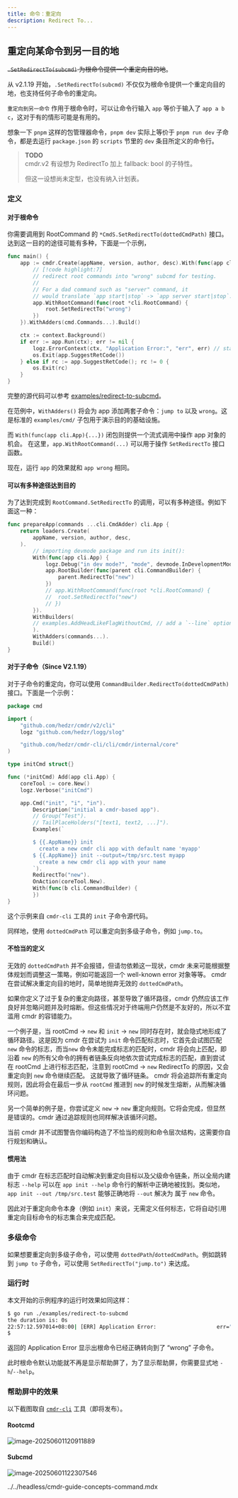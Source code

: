 ```yaml
---
title: 命令：重定向
description: Redirect To...
---
```


## 重定向某命令到另一目的地

~~`.SetRedirectTo(subcmd)` 为根命令提供一个重定向目的地~~。

从 v2.1.19 开始，`.SetRedirectTo(subcmd)` 不仅仅为根命令提供一个重定向目的地，也支持任何子命令的重定向。

`重定向到另一命令` 作用于根命令时，可以让命令行输入 `app` 等价于输入了 `app a b c`，这对于有的情形可能是有用的。

想象一下 `pnpm` 这样的包管理器命令，`pnpm dev` 实际上等价于 `pnpm run dev` 子命令，都是去运行 `package.json` 的 `scripts` 节里的 `dev` 条目所定义的命令行。

> **TODO**  
> cmdr.v2 有设想为 RedirectTo 加上 fallback: bool 的子特性。
>
> 但这一设想尚未定型，也没有纳入计划表。

### 定义

#### 对于根命令

你需要调用到 RootCommand 的 `*CmdS.SetRedirectTo(dottedCmdPath)` 接口。达到这一目的的途径可能有多种，下面是一个示例，

```go title="redirect-to-subcmd/main.go"
func main() {
	app := cmdr.Create(appName, version, author, desc).With(func(app cli.App) {
		// [!code highlight:7]
		// redirect root commands into "wrong" subcmd for testing.
		//
		// For a dad command such as "server" command, it
		// would translate `app start|stop` -> `app server start|stop`.
		app.WithRootCommand(func(root *cli.RootCommand) {
			root.SetRedirectTo("wrong")
		})
	}).WithAdders(cmd.Commands...).Build()

	ctx := context.Background()
	if err := app.Run(ctx); err != nil {
		logz.ErrorContext(ctx, "Application Error:", "err", err) // stacktrace if in debug mode/build
		os.Exit(app.SuggestRetCode())
	} else if rc := app.SuggestRetCode(); rc != 0 {
		os.Exit(rc)
	}
}
```

完整的源代码可以参考 [examples/redirect-to-subcmd](https://github.com/hedzr/cmdr/blob/master/examples/redirect-to-subcmd/)。

在范例中，`WithAdders()` 将会为 app 添加两套子命令：`jump to` 以及 `wrong`。这是标准的 `examples/cmd/` 子包用于演示目的的基础设施。

而 `With(func(app cli.App){...})` 闭包则提供一个流式调用中操作 app 对象的机会。
在这里，`app.WithRootCommand(...)` 可以用于操作 `SetRedirectTo` 接口函数。

现在，运行 `app` 的效果就和 `app wrong` 相同。

#### 可以有多种途径达到目的

为了达到完成到 `RootCommand.SetRedirectTo` 的调用，可以有多种途径。例如下面这一种：

```go
func prepareApp(commands ...cli.CmdAdder) cli.App {
	return loaders.Create(
		appName, version, author, desc,
	).
		// importing devmode package and run its init():
		With(func(app cli.App) {
			logz.Debug("in dev mode?", "mode", devmode.InDevelopmentMode())
			app.RootBuilder(func(parent cli.CommandBuilder) {
				parent.RedirectTo("new")
			})
			// app.WithRootCommand(func(root *cli.RootCommand) {
			// 	root.SetRedirectTo("new")
			// })
		}).
		WithBuilders(
		// examples.AddHeadLikeFlagWithoutCmd, // add a `--line` option, feel free to remove it.
		).
		WithAdders(commands...).
		Build()
}
```

#### 对于子命令（Since V2.1.19）

对于子命令的重定向，你可以使用 `CommandBuilder.RedirectTo(dottedCmdPath)` 接口。下面是一个示例：

```go
package cmd

import (
	"github.com/hedzr/cmdr/v2/cli"
	logz "github.com/hedzr/logg/slog"

	"github.com/hedzr/cmdr-cli/cli/cmdr/internal/core"
)

type initCmd struct{}

func (*initCmd) Add(app cli.App) {
	coreTool := core.New()
	logz.Verbose("initCmd")

	app.Cmd("init", "i", "in").
		Description("initial a cmdr-based app").
		// Group("Test").
		// TailPlaceHolders("[text1, text2, ...]").
		Examples(`

		$ {{.AppName}} init
		  create a new cmdr cli app with default name 'myapp'
		$ {{.AppName}} init --output=/tmp/src.test myapp
		  create a new cmdr cli app with your name
		`).
		RedirectTo("new").
		OnAction(coreTool.New).
		With(func(b cli.CommandBuilder) {
		})
}
```

这个示例来自 `cmdr-cli` 工具的 `init` 子命令源代码。

同样地，使用 `dottedCmdPath` 可以重定向到多级子命令，例如 `jump.to`。

#### 不恰当的定义

无效的 `dottedCmdPath` 并不会报错，但请勿依赖这一现状，cmdr 未来可能根据整体规划而调整这一策略，例如可能返回一个 well-known error 对象等等。
cmdr 在尝试解决重定向目的地时，简单地抛弃无效的 `dottedCmdPath`。

如果你定义了过于复杂的重定向路径，甚至导致了循环路径，cmdr 仍然应该工作良好并忽略问题并及时熔断。但这些情况对于终端用户仍然是不友好的，所以不宜滥用 cmdr 的容错能力。

一个例子是，当 rootCmd -> `new` 和 `init` -> `new` 同时存在时，就会隐式地形成了循环路径。这是因为 cmdr 在尝试为 `init` 命令匹配标志时，它首先会试图匹配 `new` 命令的标志，而当`new` 命令未能完成标志的匹配时，cmdr 将会向上匹配，即沿着 `new` 的所有父命令的拥有者链条反向地依次尝试完成标志的匹配，直到尝试在 rootCmd 上进行标志匹配，注意到 rootCmd -> `new` RedirectTo 的原因，又会重定向到 `new` 命令继续匹配。
这就导致了循环链条。
cmdr 将会追踪所有重定向规则，因此将会在最后一步从 `rootCmd` 推进到 `new` 的时候发生熔断，从而解决循环问题。

另一个简单的例子是，你尝试定义 `new` -> `new` 重定向规则。它将会完成，但显然是错误的。cmdr 通过追踪规则也同样解决该循环问题。

当前 cmdr 并不试图警告你编码构造了不恰当的规则和命令层次结构，这需要你自行规划和确认。

#### 惯用法

由于 cmdr 在标志匹配时自动解决到重定向目标以及父级命令链条，所以全局内建标志 `--help` 可以在 `app init --help` 命令行的解析中正确地被找到。类似地，`app init --out /tmp/src.test` 能够正确地将 `--out` 解决为 属于 `new` 命令。

因此对于重定向命令本身（例如 `init`）来说，无需定义任何标志，它将自动引用重定向目标命令的标志集合来完成匹配。

### 多级命令

如果想要重定向到多级子命令，可以使用 `dottedPath`/`dottedCmdPath`。例如跳转到 `jump to` 子命令，可以使用 `SetRedirectTo("jump.to")` 来达成。

### 运行时

本文开始的示例程序的运行时效果如同这样：

```bash
$ go run ./examples/redirect-to-subcmd
the duration is: 0s
22:57:12.597014+08:00| [ERR] Application Error:                   err="[io: read/write on closed pipe | something's wrong | permission denied]" ./examples/redirect-to-subcmd/main.go:38 main.main
$
```

返回的 Application Error 显示出根命令已经正确转向到了 “wrong” 子命令。

此时根命令默认功能就不再是显示帮助屏了，为了显示帮助屏，你需要显式地 `-h`/`--help`。

### 帮助屏中的效果

以下截图取自 [`cmdr-cli`](httpsL//github.com/hedzr/cmdr-cli) 工具（即将发布）。

#### Rootcmd

![image-20250601120911889](/images/cmdr/v2/g37-cmd-redirect-to/image-20250601120911889.png)

#### Subcmd

![image-20250601122307546](/images/cmdr/v2/g37-cmd-redirect-to/image-20250601122307546.png)

<include>../../headless/cmdr-guide-concepts-command.mdx</include>
